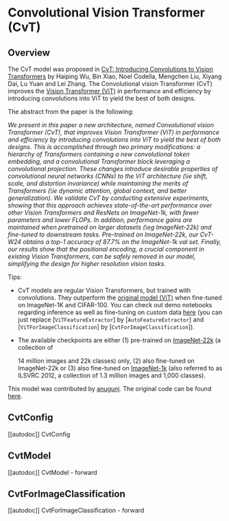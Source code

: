 <!--Copyright 2022 The HuggingFace Team. All rights reserved.

Licensed under the Apache License, Version 2.0 (the "License"); you may not use this file except in compliance with
the License. You may obtain a copy of the License at

http://www.apache.org/licenses/LICENSE-2.0

Unless required by applicable law or agreed to in writing, software distributed under the License is distributed on
an "AS IS" BASIS, WITHOUT WARRANTIES OR CONDITIONS OF ANY KIND, either express or implied. See the License for the
specific language governing permissions and limitations under the License.
-->

# Convolutional Vision Transformer (CvT)


## Overview

The CvT model was proposed in [CvT: Introducing Convolutions to Vision Transformers](https://arxiv.org/abs/2103.15808) by Haiping Wu, Bin Xiao, Noel Codella, Mengchen Liu, Xiyang Dai, Lu Yuan and Lei Zhang. The Convolutional vision Transformer (CvT) improves the [Vision Transformer (ViT)](vit) in performance and efficiency by introducing convolutions into ViT to yield the best of both designs.



The abstract from the paper is the following:

*We present in this paper a new architecture, named Convolutional vision Transformer (CvT), that improves Vision Transformer (ViT) 
in performance and efficiency by introducing convolutions into ViT to yield the best of both designs. This is accomplished through 
two primary modifications: a hierarchy of Transformers containing a new convolutional token embedding, and a convolutional Transformer 
block leveraging a convolutional projection. These changes introduce desirable properties of convolutional neural networks (CNNs) 
to the ViT architecture (\ie shift, scale, and distortion invariance) while maintaining the merits of Transformers (\ie dynamic attention, 
global context, and better generalization). We validate CvT by conducting extensive experiments, showing that this approach achieves 
state-of-the-art performance over other Vision Transformers and ResNets on ImageNet-1k, with fewer parameters and lower FLOPs. In addition, 
performance gains are maintained when pretrained on larger datasets (\eg ImageNet-22k) and fine-tuned to downstream tasks. Pre-trained on 
ImageNet-22k, our CvT-W24 obtains a top-1 accuracy of 87.7\% on the ImageNet-1k val set. Finally, our results show that the positional encoding, 
a crucial component in existing Vision Transformers, can be safely removed in our model, simplifying the design for higher resolution vision tasks.*

Tips:

- CvT models are regular Vision Transformers, but trained with convolutions. They outperform the [original model (ViT)](vit) when fine-tuned on ImageNet-1K and CIFAR-100. You can check out demo notebooks regarding inference as well as fine-tuning on custom data [here](https://github.com/NielsRogge/Transformers-Tutorials/tree/master/VisionTransformer) (you can just replace [`ViTFeatureExtractor`] by [`AutoFeatureExtractor`] and [`ViTForImageClassification`] by [`CvtForImageClassification`]).
- The available checkpoints are either (1) pre-trained on [ImageNet-22k](http://www.image-net.org/) (a collection of

  14 million images and 22k classes) only, (2) also fine-tuned on ImageNet-22k or (3) also fine-tuned on [ImageNet-1k](http://www.image-net.org/challenges/LSVRC/2012/) (also referred to as ILSVRC 2012, a collection of 1.3 million
  images and 1,000 classes).

This model was contributed by [anugunj](https://huggingface.co/anugunj). The original code can be found [here](https://github.com/microsoft/CvT).

## CvtConfig

[[autodoc]] CvtConfig

## CvtModel

[[autodoc]] CvtModel
    - forward

## CvtForImageClassification

[[autodoc]] CvtForImageClassification
    - forward

